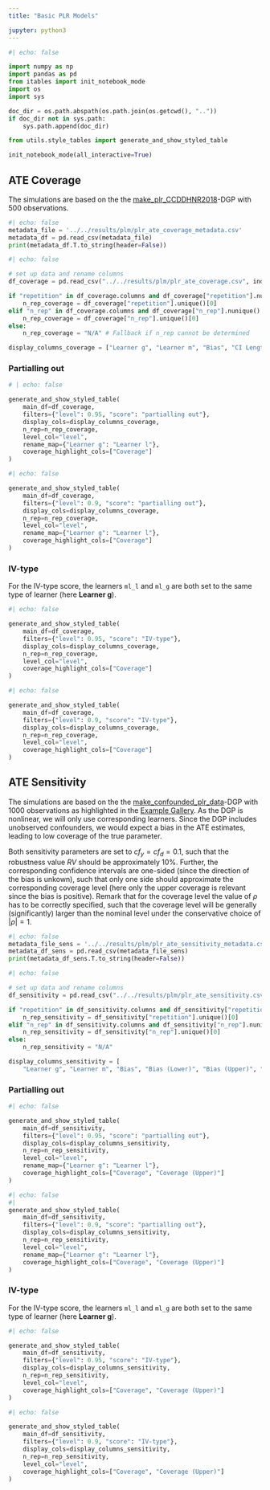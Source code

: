 ```yaml
---
title: "Basic PLR Models"

jupyter: python3
---
```


```python
#| echo: false

import numpy as np
import pandas as pd
from itables import init_notebook_mode
import os
import sys

doc_dir = os.path.abspath(os.path.join(os.getcwd(), ".."))
if doc_dir not in sys.path:
    sys.path.append(doc_dir)

from utils.style_tables import generate_and_show_styled_table

init_notebook_mode(all_interactive=True)
```

## ATE Coverage

The simulations are based on the  the [make_plr_CCDDHNR2018](https://docs.doubleml.org/stable/api/generated/doubleml.datasets.make_plr_CCDDHNR2018.html)-DGP with $500$ observations.

::: {.callout-note title="Metadata"  collapse="true"}

```python
#| echo: false
metadata_file = '../../results/plm/plr_ate_coverage_metadata.csv'
metadata_df = pd.read_csv(metadata_file)
print(metadata_df.T.to_string(header=False))
```

:::

```python
#| echo: false

# set up data and rename columns
df_coverage = pd.read_csv("../../results/plm/plr_ate_coverage.csv", index_col=None)

if "repetition" in df_coverage.columns and df_coverage["repetition"].nunique() == 1:
    n_rep_coverage = df_coverage["repetition"].unique()[0]
elif "n_rep" in df_coverage.columns and df_coverage["n_rep"].nunique() == 1:
    n_rep_coverage = df_coverage["n_rep"].unique()[0]
else:
    n_rep_coverage = "N/A" # Fallback if n_rep cannot be determined

display_columns_coverage = ["Learner g", "Learner m", "Bias", "CI Length", "Coverage"]
```

### Partialling out

```python
# | echo: false

generate_and_show_styled_table(
    main_df=df_coverage,
    filters={"level": 0.95, "score": "partialling out"},
    display_cols=display_columns_coverage,
    n_rep=n_rep_coverage,
    level_col="level",
    rename_map={"Learner g": "Learner l"},
    coverage_highlight_cols=["Coverage"]
)
```

```python
#| echo: false

generate_and_show_styled_table(
    main_df=df_coverage,
    filters={"level": 0.9, "score": "partialling out"},
    display_cols=display_columns_coverage,
    n_rep=n_rep_coverage,
    level_col="level",
    rename_map={"Learner g": "Learner l"},
    coverage_highlight_cols=["Coverage"]
)
```

### IV-type

For the IV-type score, the learners `ml_l` and `ml_g` are both set to the same type of learner (here **Learner g**).

```python
#| echo: false

generate_and_show_styled_table(
    main_df=df_coverage,
    filters={"level": 0.95, "score": "IV-type"},
    display_cols=display_columns_coverage,
    n_rep=n_rep_coverage,
    level_col="level",
    coverage_highlight_cols=["Coverage"]
)
```

```python
#| echo: false

generate_and_show_styled_table(
    main_df=df_coverage,
    filters={"level": 0.9, "score": "IV-type"},
    display_cols=display_columns_coverage,
    n_rep=n_rep_coverage,
    level_col="level",
    coverage_highlight_cols=["Coverage"]
)
```

## ATE Sensitivity

The simulations are based on the  the [make_confounded_plr_data](https://docs.doubleml.org/stable/api/generated/doubleml.datasets.make_confounded_plr_data.html)-DGP with $1000$ observations as highlighted in the [Example Gallery](https://docs.doubleml.org/stable/examples/py_double_ml_sensitivity.html#). As the DGP is nonlinear, we will only use corresponding learners. Since the DGP includes unobserved confounders, we would expect a bias in the ATE estimates, leading to low coverage of the true parameter.

Both sensitivity parameters are set to $cf_y=cf_d=0.1$, such that the robustness value $RV$ should be approximately $10\%$.
Further, the corresponding confidence intervals are one-sided (since the direction of the bias is unkown), such that only one side should approximate the corresponding coverage level (here only the upper coverage is relevant since the bias is positive). Remark that for the coverage level the value of $\rho$ has to be correctly specified, such that the coverage level will be generally (significantly) larger than the nominal level under the conservative choice of $|\rho|=1$.

::: {.callout-note title="Metadata"  collapse="true"}

```python
#| echo: false
metadata_file_sens = '../../results/plm/plr_ate_sensitivity_metadata.csv'
metadata_df_sens = pd.read_csv(metadata_file_sens)
print(metadata_df_sens.T.to_string(header=False))
```

:::

```python
#| echo: false

# set up data and rename columns
df_sensitivity = pd.read_csv("../../results/plm/plr_ate_sensitivity.csv", index_col=None)

if "repetition" in df_sensitivity.columns and df_sensitivity["repetition"].nunique() == 1:
    n_rep_sensitivity = df_sensitivity["repetition"].unique()[0]
elif "n_rep" in df_sensitivity.columns and df_sensitivity["n_rep"].nunique() == 1:
    n_rep_sensitivity = df_sensitivity["n_rep"].unique()[0]
else:
    n_rep_sensitivity = "N/A"

display_columns_sensitivity = [
    "Learner g", "Learner m", "Bias", "Bias (Lower)", "Bias (Upper)", "Coverage", "Coverage (Lower)", "Coverage (Upper)", "RV", "RVa"]
```


### Partialling out

```python
#| echo: false

generate_and_show_styled_table(
    main_df=df_sensitivity,
    filters={"level": 0.95, "score": "partialling out"},
    display_cols=display_columns_sensitivity,
    n_rep=n_rep_sensitivity,
    level_col="level",
    rename_map={"Learner g": "Learner l"},
    coverage_highlight_cols=["Coverage", "Coverage (Upper)"]
)
```

```python
#| echo: false
#| 
generate_and_show_styled_table(
    main_df=df_sensitivity,
    filters={"level": 0.9, "score": "partialling out"},
    display_cols=display_columns_sensitivity,
    n_rep=n_rep_sensitivity,
    level_col="level",
    rename_map={"Learner g": "Learner l"},
    coverage_highlight_cols=["Coverage", "Coverage (Upper)"]
)
```

### IV-type

For the IV-type score, the learners `ml_l` and `ml_g` are both set to the same type of learner (here **Learner g**).

```python
#| echo: false

generate_and_show_styled_table(
    main_df=df_sensitivity,
    filters={"level": 0.95, "score": "IV-type"},
    display_cols=display_columns_sensitivity,
    n_rep=n_rep_sensitivity,
    level_col="level",
    coverage_highlight_cols=["Coverage", "Coverage (Upper)"]
)
```

```python
#| echo: false

generate_and_show_styled_table(
    main_df=df_sensitivity,
    filters={"level": 0.9, "score": "IV-type"},
    display_cols=display_columns_sensitivity,
    n_rep=n_rep_sensitivity,
    level_col="level",
    coverage_highlight_cols=["Coverage", "Coverage (Upper)"]
)
```

